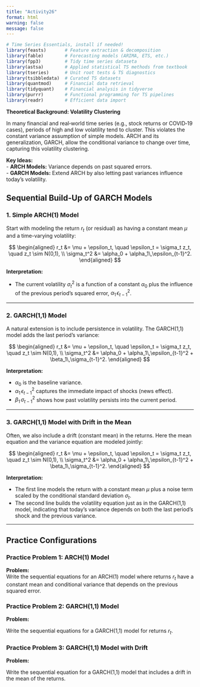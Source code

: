 ```yaml
---
title: "Activity26"
format: html
warning: false
message: false
---
```


```r
# Time Series Essentials, install if needed!
library(feasts)       # Feature extraction & decomposition
library(fable)        # Forecasting models (ARIMA, ETS, etc.)
library(fpp3)         # Tidy time series dataseta
library(astsa)        # Applied statistical TS methods from textbook
library(tseries)      # Unit root tests & TS diagnostics
library(tsibbledata)  # Curated TS datasets
library(quantmod)     # Financial data retrieval
library(tidyquant)    # Financial analysis in tidyverse
library(purrr)        # Functional programming for TS pipelines
library(readr)        # Efficient data import
```


**Theoretical Background: Volatility Clustering**  

In many financial and real‐world time series (e.g., stock returns or COVID‐19 cases), periods of high and low volatility tend to cluster. This violates the constant variance assumption of simple models. ARCH and its generalization, GARCH, allow the conditional variance to change over time, capturing this volatility clustering.  

**Key Ideas:**  
- **ARCH Models:** Variance depends on past squared errors.  
- **GARCH Models:** Extend ARCH by also letting past variances influence today’s volatility.



## Sequential Build-Up of GARCH Models

### 1. Simple ARCH(1) Model

Start with modeling the return $r_t$ (or residual) as having a constant mean $\mu$ and a time-varying volatility:

$$
\begin{aligned}
r_t &= \mu + \epsilon_t, \quad \epsilon_t = \sigma_t z_t, \quad z_t \sim N(0,1), \\
\sigma_t^2 &= \alpha_0 + \alpha_1\,\epsilon_{t-1}^2.
\end{aligned}
$$

**Interpretation:**  

- The current volatility $\sigma_t^2$ is a function of a constant $\alpha_0$ plus the influence of the previous period’s squared error, $\alpha_1\,\epsilon_{t-1}^2$.

---

### 2. GARCH(1,1) Model

A natural extension is to include persistence in volatility. The GARCH(1,1) model adds the last period’s variance:

$$
\begin{aligned}
r_t &= \mu + \epsilon_t, \quad \epsilon_t = \sigma_t z_t, \quad z_t \sim N(0,1), \\
\sigma_t^2 &= \alpha_0 + \alpha_1\,\epsilon_{t-1}^2 + \beta_1\,\sigma_{t-1}^2.
\end{aligned}
$$

**Interpretation:**  

- $\alpha_0$ is the baseline variance.  
- $\alpha_1\,\epsilon_{t-1}^2$ captures the immediate impact of shocks (news effect).  
- $\beta_1\,\sigma_{t-1}^2$ shows how past volatility persists into the current period.

---

### 3. GARCH(1,1) Model with Drift in the Mean

Often, we also include a drift (constant mean) in the returns. Here the mean equation and the variance equation are modeled jointly:

$$
\begin{aligned}
r_t &= \mu + \epsilon_t, \quad \epsilon_t = \sigma_t z_t, \quad z_t \sim N(0,1), \\
\sigma_t^2 &= \alpha_0 + \alpha_1\,\epsilon_{t-1}^2 + \beta_1\,\sigma_{t-1}^2.
\end{aligned}
$$

**Interpretation:**  

- The first line models the return with a constant mean $\mu$ plus a noise term scaled by the conditional standard deviation $\sigma_t$.  
- The second line builds the volatility equation just as in the GARCH(1,1) model, indicating that today's variance depends on both the last period’s shock and the previous variance.

---

## Practice Configurations

### Practice Problem 1: ARCH(1) Model

**Problem:**  
Write the sequential equations for an ARCH(1) model where returns $r_t$ have a constant mean and conditional variance that depends on the previous squared error.

<!--
**Answer:**

$$
\begin{aligned}
r_t &= \mu + \epsilon_t, \quad \epsilon_t = \sigma_t z_t, \quad z_t \sim N(0,1),\\[1mm]
\sigma_t^2 &= \alpha_0 + \alpha_1\,\epsilon_{t-1}^2.
\end{aligned}
$$

-->

### Practice Problem 2: GARCH(1,1) Model

**Problem:**  

Write the sequential equations for a GARCH(1,1) model for returns $r_t$.

<!--

**Answer:**

$$
\begin{aligned}
r_t &= \mu + \epsilon_t, \quad \epsilon_t = \sigma_t z_t, \quad z_t \sim N(0,1),\\[1mm]
\sigma_t^2 &= \alpha_0 + \alpha_1\,\epsilon_{t-1}^2 + \beta_1\,\sigma_{t-1}^2.
\end{aligned}
$$

-->

### Practice Problem 3: GARCH(1,1) Model with Drift

**Problem:**  

Write the sequential equation for a GARCH(1,1) model that includes a drift in the mean of the returns.

<!--

**Answer:**

$$
\begin{aligned}
r_t &= \mu + \epsilon_t, \quad \epsilon_t = \sigma_t z_t, \quad z_t \sim N(0,1),\\[1mm]
\sigma_t^2 &= \alpha_0 + \alpha_1\,\epsilon_{t-1}^2 + \beta_1\,\sigma_{t-1}^2.
\end{aligned}
$$

-->


